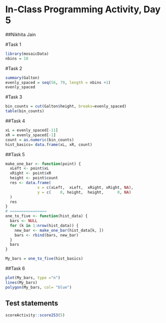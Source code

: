# In-Class Programming Activity, Day 5

##Nikhita Jain

#Task 1

```r
library(mosaicData)
nbins = 10
```

#Task 2

```r
summary(Galton)
evenly_spaced = seq(56, 79, length = nbins +1)
evenly_spaced
```

#Task 3 

```r
bin_counts = cut(Galton$height, breaks=evenly_spaced)
table(bin_counts)
```

##Task 4

```r
xL = evenly_spaced[-11]
xR = evenly_spaced[-1]
count = as.numeric(bin_counts)
hist_basics= data.frame(xL, xR, count)
```

##Task 5

```r
make_one_bar <- function(point) {
  xLeft <- point$xL
  xRight <- point$xR
  height <- point$count
  res <- data.frame(
              x = c(xLeft,  xLeft,  xRight, xRight, NA),
              y = c(    0, height,  height,      0, NA)
  )
  res
}
# ================
one_to_five <- function(hist_data) {
  bars <- NULL
  for (k in 1:nrow(hist_data)) {
    new_bar <- make_one_bar(hist_data[k, ])
    bars <- rbind(bars, new_bar)
  }
  bars
}

My_bars = one_to_five(hist_basics)
```

##Task 6

```r
plot(My_bars, type ="n")
lines(My_bars)
polygon(My_bars, col= "blue")
```
## Test statements

```r
scoreActivity::score253(5)
```